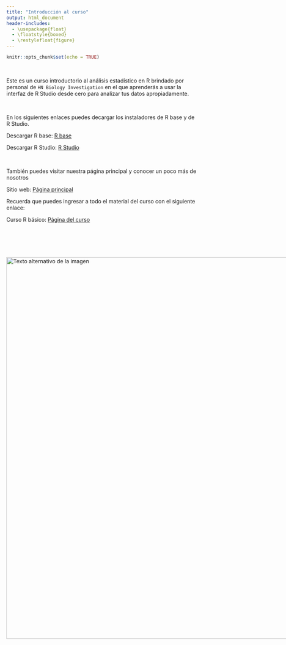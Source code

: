---
title: "Introducción al curso"
output: html_document
header-includes:
  - \usepackage{float}
  - \floatstyle{boxed}
  - \restylefloat{figure}
---


```{r setup, include=FALSE}
knitr::opts_chunk$set(echo = TRUE)
```

<br>

Este es un curso introductorio al análisis estadístico en R brindado por personal de `HN Biology Investigation` en el que aprenderás a usar la interfaz de R Studio desde cero para analizar tus datos apropiadamente.

<br>

En los siguientes enlaces puedes decargar los instaladores de R base y de R Studio.


Descargar R base: [R base](https://cran.r-project.org/bin/windows/base/)

Descargar R Studio: [R Studio](https://posit.co/download/rstudio-desktop/)

<br>

También puedes visitar nuestra página principal y conocer un poco más de nosotros

Sitio web: [Página principal](https://www.hnbiology.org/)

Recuerda que puedes ingresar a todo el material del curso con el siguiente enlace:

Curso R básico: [Página del curso](https://www.hnbiology.org/an%C3%A1lisis-estad%C3%ADstico-basico)

<br>

<br>

<div style="display:flex; align-items:center;">
  <img src="Imagenes/HNBI_LOGO2.jpeg" alt="Texto alternativo de la imagen" style="width:1000px;">
</div>